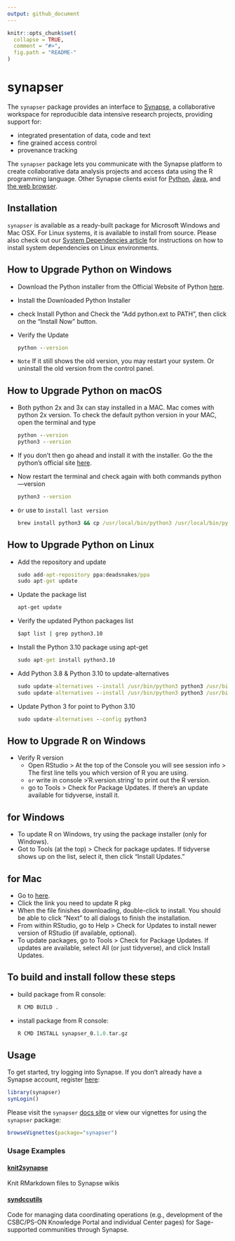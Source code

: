 ```yaml
---
output: github_document
---
```



```r
knitr::opts_chunk$set(
  collapse = TRUE,
  comment = "#>",
  fig.path = "README-"
)
```

# synapser

The `synapser` package provides an interface to
[Synapse](http://www.synapse.org), a collaborative workspace for
reproducible data intensive research projects, providing support for:

* integrated presentation of data, code and text
* fine grained access control
* provenance tracking

The `synapser` package lets you communicate with the Synapse platform to
create collaborative data analysis projects and access data using the R
programming language. Other Synapse clients exist for
[Python](https://python-docs.synapse.org/build/html/index.html),
[Java](https://github.com/Sage-Bionetworks/Synapse-Repository-Services/tree/develop),
and [the web browser](https://www.synapse.org).

## Installation

`synapser` is available as a ready-built package for Microsoft Windows
and Mac OSX. For Linux systems, it is available to install from source.
Please also check out our [System Dependencies
article](https://r-docs.synapse.org/articles/systemDependencies.html) for instructions on how to
install system dependencies on Linux environments.

## How to Upgrade Python on Windows

- Download the Python installer from the Official Website of Python
[here](https://www.python.org/downloads/windows/).
- Install the Downloaded Python Installer
- check Install Python and Check the “Add python.ext to PATH”, then click on the “Install Now” button.
- Verify the Update

  ```cmd
  python --version
  ```

- `Note` If it still shows the old version, you may restart your system. Or uninstall the old version from the control panel.

## How to Upgrade Python on macOS

- Both python 2x and 3x can stay installed in a MAC. Mac comes with python 2x version. To check the default python version in your MAC, open the terminal and type

  ```cmd
  python --version
  python3 --version
  ```

- If you don't then go ahead and install it with the installer. Go the the python's official site
[here](https://www.python.org/downloads/mac-osx/).

- Now restart the terminal and check again with both commands python —version

  ```cmd
  python3 --version
  ```

- `Or` use to `install last version`

  ```cmd
  brew install python3 && cp /usr/local/bin/python3 /usr/local/bin/python
  ```

## How to Upgrade Python on Linux

- Add the repository and update

  ```cmd
  sudo add-apt-repository ppa:deadsnakes/ppa
  sudo apt-get update
  ```

- Update the package list

  ```cmd
  apt-get update
  ```

- Verify the updated Python packages list

    ```cmd
    $apt list | grep python3.10
    ```

- Install the Python 3.10 package using apt-get

    ```cmd
    sudo apt-get install python3.10
    ```

- Add Python 3.8 & Python 3.10 to update-alternatives

  ```cmd
  sudo update-alternatives --install /usr/bin/python3 python3 /usr/bin/python3.8 1
  sudo update-alternatives --install /usr/bin/python3 python3 /usr/bin/python3.10 2
  ```

- Update Python 3 for point to Python 3.10

  ```cmd
  sudo update-alternatives --config python3
  ```

## How to Upgrade R on Windows

- Verify R version
  - Open RStudio > At the top of the Console you will see session info > The first line tells you which version of R you are using.
  - `or` write in console >'R.version.string' to print out the R version.
  - go to Tools > Check for Package Updates. If there’s an update available for tidyverse, install it.

## for Windows

- To update R on Windows, try using the package installer (only for Windows).
- Got to Tools (at the top) > Check for package updates. If tidyverse shows up on the list, select it, then click “Install Updates.”

## for Mac

- Go to
[here](https://cloud.r-project.org/bin/macosx/).
- Click the link you need to update R pkg
- When the file finishes downloading, double-click to install. You should be able to click “Next” to all dialogs to finish the installation.
- From within RStudio, go to Help > Check for Updates to install newer version of RStudio (if available, optional).
- To update packages, go to Tools > Check for Package Updates. If updates are available, select All (or just tidyverse), and click Install Updates.

## To build and install follow these steps

- build package from R console:

  ```r
  R CMD BUILD .
  ```

- install package from R console:

  ```r
  R CMD INSTALL synapser_0.1.0.tar.gz
  ```

## Usage

To get started, try logging into Synapse. If you don’t already have a
Synapse account, register [here](https://www.synapse.org/register):

```r
library(synapser)
synLogin()
```

Please visit the `synapser` [docs site](http://sage-bionetworks.github.io/synapser/articles/synapser.html) or view our vignettes for using the `synapser` package:

```r
browseVignettes(package="synapser")
```

### Usage Examples

#### [knit2synapse](https://github.com/Sage-Bionetworks/knit2synapse)

Knit RMarkdown files to Synapse wikis

#### [syndccutils](https://github.com/Sage-Bionetworks/syndccutils)

Code for managing data coordinating operations (e.g., development of the CSBC/PS-ON Knowledge Portal and individual Center pages) for Sage-supported communities through Synapse.

